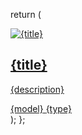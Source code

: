   return (
    <a href={href} target="_blank" rel="noopener noreferrer" className="group">
      <div className="flex flex-col gap-4 rounded-xl md:p-1">
        <div className="w-full h-32 overflow-hidden rounded-xl bg-gray-100 dark:bg-gray-800">
          <img
            src={img}
            className="w-full h-full object-cover transition-transform duration-300 group-hover:scale-105"
            alt={title}
            loading="lazy"
          />
        </div>
        <div className="flex flex-col gap-3 pb-2">
          <h2 className="text-md font-medium text-gray-900 dark:text-gray-200 group-hover:text-gray-600 dark:group-hover:text-gray-400 transition-colors mb-[-8px]">
            {title}
          </h2>
          <p className="text-gray-500 dark:text-gray-400 text-sm font-medium">
            {description}
          </p>
          <div className="flex gap-2 mt-2 mb-1">
            <span className="bg-gray-100 dark:bg-[#181817] text-gray-600 dark:text-white rounded-lg px-2 py-1 text-sm font-medium">{model}</span>
            <span className="bg-primary-light dark:bg-primary-dark text-white dark:text-white rounded-lg px-2 py-1 text-sm font-medium">{type}</span>
          </div>
        </div>
      </div>
    </a>
  );
};